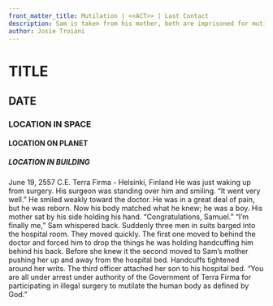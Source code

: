 ```yaml
---
front_matter_title: Mutilation | <<ACT>> | Last Contact
description: Sam is taken from his mother, both are imprisoned for mutilation to the human body.
author: Josie Troiani
---
```

# TITLE

## DATE

### LOCATION IN SPACE

#### LOCATION ON PLANET

##### LOCATION IN BUILDING

June 19, 2557 C.E.
Terra Firma - Helsinki, Finland
He was just waking up from surgery. His surgeon was standing over him and smiling. “It went very well.” He smiled weakly toward the doctor. He was in a great deal of pain, but he was reborn. Now his body matched what he knew; he was a boy. 
His mother sat by his side holding his hand. “Congratulations, Samuel.”
“I’m finally me,” Sam whispered back.
Suddenly three men in suits barged into the hospital room. They moved quickly. The first one moved to behind the doctor and forced him to drop the things he was holding handcuffing him behind his back. Before she knew it the second moved to Sam’s mother pushing her up and away from the hospital bed. Handcuffs tightened around her writs. The third officer attached her son to his hospital bed.
“You are all under arrest under authority of the Government of Terra Firma for participating in illegal surgery to mutilate the human body as defined by God.”
